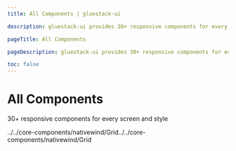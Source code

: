 ```yaml
---
title: All Components | gluestack-ui

description: gluestack-ui provides 30+ responsive components for every screen and style

pageTitle: All Components

pageDescription: gluestack-ui provides 30+ responsive components for every screen and style

toc: false
---
```



<Meta title="with-nativewind/Overview/All Components" />


# All Components

30+ responsive components for every screen and style

<AppProvider config={config}>
  <Grid />
</AppProvider>
../../core-components/nativewind/Grid../../core-components/nativewind/Grid
